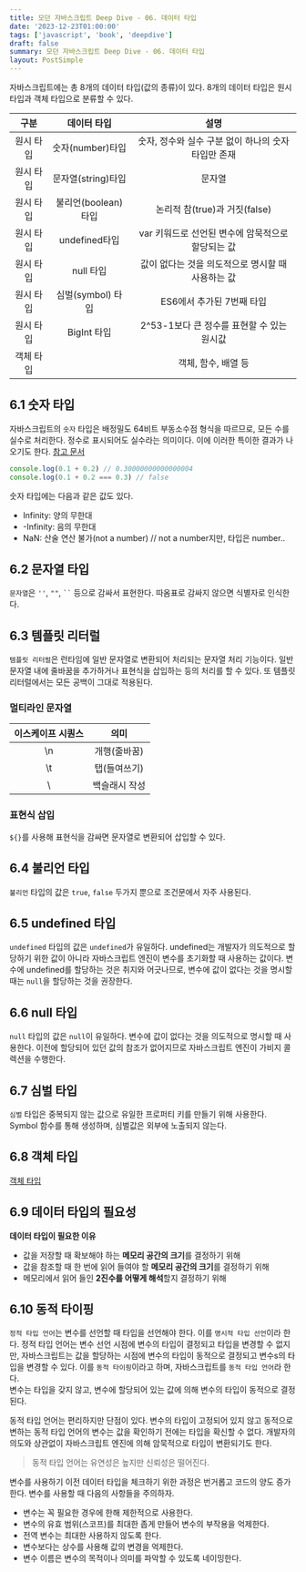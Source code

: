 ```yaml
---
title: 모던 자바스크립트 Deep Dive - 06. 데이터 타입
date: '2023-12-23T01:00:00'
tags: ['javascript', 'book', 'deepdive']
draft: false
summary: 모던 자바스크립트 Deep Dive - 06. 데이터 타입
layout: PostSimple
---
```


자바스크립트에는 총 8개의 데이터 타입(값의 종류)이 있다. 8개의 데이터 타입은 원시 타입과 객체 타입으로 분류할 수 있다.

|   구분    |     데이터 타입     |                        설명                         |
| :-------: | :-----------------: | :-------------------------------------------------: |
| 원시 타입 |  숫자(number)타입   | 숫자, 정수와 실수 구분 없이 하나의 숫자 타입만 존재 |
| 원시 타입 | 문자열(string)타입  |                       문자열                        |
| 원시 타입 | 불리언(boolean)타입 |            논리적 참(true)과 거짓(false)            |
| 원시 타입 |    undefined타입    |  var 키워드로 선언된 변수에 암묵적으로 할당되는 값  |
| 원시 타입 |      null 타입      |  값이 없다는 것을 의도적으로 명시할 때 사용하는 값  |
| 원시 타입 |  심벌(symbol) 타입  |              ES6에서 추가된 7번째 타입              |
| 원시 타입 |     BigInt 타입     |     2^53-1보다 큰 정수를 표현할 수 있는 원시값      |
| 객체 타입 |                     |                 객체, 함수, 배열 등                 |

## 6.1 숫자 타입

자바스크립트의 `숫자` 타입은 배정밀도 64비트 부동소수점 형식을 따르므로, 모든 수를 실수로 처리한다. 정수로 표시되어도 실수라는 의미이다. 이에 이러한 특이한 결과가 나오기도 한다. [참고 문서](https://en.wikipedia.org/wiki/Floating-point_arithmetic#Accuracy_problems)

```js
console.log(0.1 + 0.2) // 0.30000000000000004
console.log(0.1 + 0.2 === 0.3) // false
```

숫자 타입에는 다음과 같은 값도 있다.

- Infinity: 양의 무한대
- -Infinity: 음의 무한대
- NaN: 산술 연산 불가(not a number) // not a number지만, 타입은 number..

## 6.2 문자열 타입

`문자열`은 `''`, `""`, ` `` ` 등으로 감싸서 표현한다. 따옴표로 감싸지 않으면 식별자로 인식한다.

## 6.3 템플릿 리터럴

`템플릿 리터럴`은 런타임에 일반 문자열로 변환되어 처리되는 문자열 처리 기능이다. 일반 문자열 내에 줄바꿈을 추가하거나 표현식을 삽입하는 등의 처리를 할 수 있다. 또 템플릿 리터럴에서는 모든 공백이 그대로 적용된다.

### 멀티라인 문자열

| 이스케이프 시퀀스 |     의미      |
| :---------------: | :-----------: |
|        \n         | 개행(줄바꿈)  |
|        \t         | 탭(들여쓰기)  |
|        \\         | 백슬래시 작성 |

### 표현식 삽입

`${}`를 사용해 표현식을 감싸면 문자열로 변환되어 삽입할 수 있다.

## 6.4 불리언 타입

`불리언` 타입의 값은 `true`, `false` 두가지 뿐으로 조건문에서 자주 사용된다.

## 6.5 undefined 타입

`undefined` 타입의 값은 `undefined`가 유일하다. undefined는 개발자가 의도적으로 할당하기 위한 값이 아니라 자바스크립트 엔진이 변수를 초기화할 때 사용하는 값이다. 변수에 undefined를 할당하는 것은 취지와 어긋나므로, 변수에 값이 없다는 것을 명시할 때는 `null`을 할당하는 것을 권장한다.

## 6.6 null 타입

`null` 타입의 값은 `null`이 유일하다. 변수에 값이 없다는 것을 의도적으로 명시할 때 사용한다. 이전에 할당되어 있던 값의 참조가 없어지므로 자바스크립트 엔진이 가비지 콜렉션을 수행한다.

## 6.7 심벌 타입

`심벌` 타입은 중복되지 않는 값으로 유일한 프로퍼티 키를 만들기 위해 사용한다. Symbol 함수를 통해 생성하며, 심벌값은 외부에 노출되지 않는다.

## 6.8 객체 타입

[객체 타입]()

## 6.9 데이터 타입의 필요성

**데이터 타입이 필요한 이유**

- 값을 저장할 때 확보해야 하는 **메모리 공간의 크기**를 결정하기 위해
- 값을 참조할 때 한 번에 읽어 들여야 할 **메모리 공간의 크기**를 결정하기 위해
- 메모리에서 읽어 들인 **2진수를 어떻게 해석**할지 결정하기 위해

## 6.10 동적 타이핑

`정적 타입 언어`는 변수를 선언할 때 타입을 선언해야 한다. 이를 `명시적 타입 선언`이라 한다. 정적 타입 언어는 변수 선언 시점에 변수의 타입이 결정되고 타입을 변경할 수 없지만, 자바스크립트는 값을 할당하는 시점에 변수의 타입이 동적으로 결정되고 변수s의 타입을 변경할 수 있다. 이를 `동적 타이핑`이라고 하며, 자바스크립트를 `동적 타입 언어`라 한다.  
변수는 타입을 갖지 않고, 변수에 할당되어 있는 값에 의해 변수의 타입이 동적으로 결정된다.

동적 타입 언어는 편리하지만 단점이 있다. 변수의 타입이 고정되어 있지 않고 동적으로 변하는 동적 타입 언어의 변수는 값을 확인하기 전에는 타입을 확신할 수 없다. 개발자의 의도와 상관없이 자바스크립트 엔진에 의해 암묵적으로 타입이 변환되기도 한다.

> 동적 타입 언어는 유연성은 높지만 신뢰성은 떨어진다.

변수를 사용하기 이전 데이터 타입을 체크하기 위한 과정은 번거롭고 코드의 양도 증가한다. 변수를 사용할 때 다음의 사항들을 주의하자.

- 변수는 꼭 필요한 경우에 한해 제한적으로 사용한다.
- 변수의 유효 범위(스코프)를 최대한 좁게 만들어 변수의 부작용을 억제한다.
- 전역 변수는 최대한 사용하지 않도록 한다.
- 변수보다는 상수를 사용해 값의 변경을 억제한다.
- 변수 이름은 변수의 목적이나 의미를 파악할 수 있도록 네이밍한다.
